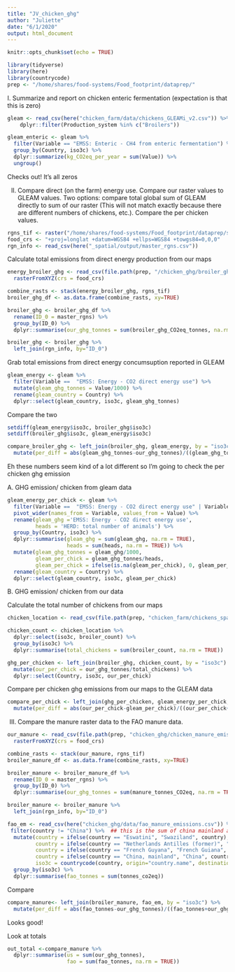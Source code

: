 ```yaml
---
title: "JV_chicken_ghg"
author: "Juliette"
date: "6/1/2020"
output: html_document
---
```


```r
knitr::opts_chunk$set(echo = TRUE)
```

```r
library(tidyverse)
library(here)
library(countrycode)
prep <- "/home/shares/food-systems/Food_footprint/dataprep/"
```


I. Summarize and report on chicken enteric fermentation (expectation is that this is zero)

```r
gleam <- read_csv(here("chicken_farm/data/chickens_GLEAMi_v2.csv")) %>%
    dplyr::filter(Production_system %in% c("Broilers"))

gleam_enteric <- gleam %>%
  filter(Variable == "EMSS: Enteric - CH4 from enteric fermentation") %>%
  group_by(Country, iso3c) %>%
  dplyr::summarize(kg_CO2eq_per_year = sum(Value)) %>%
  ungroup()
```

Checks out! It's all zeros

II. Compare direct (on the farm) energy use. Compare our raster values to GLEAM values. Two options: compare total global sum of GLEAM directly to sum of our raster (This will not match exactly because there are different numbers of chickens, etc.). Compare the per chicken values.


```r
rgns_tif <- raster("/home/shares/food-systems/Food_footprint/dataprep/spatial/master_rgns.tif")
food_crs <- "+proj=longlat +datum=WGS84 +ellps=WGS84 +towgs84=0,0,0"
rgn_info <- read_csv(here("_spatial/output/master_rgns.csv"))
```

Calculate total emissions from direct energy production from our maps
```r
energy_broiler_ghg <- read_csv(file.path(prep, "/chicken_ghg/broiler_ghg.csv"), col_types = "ddn") %>% 
  rasterFromXYZ(crs = food_crs)

combine_rasts <- stack(energy_broiler_ghg, rgns_tif)
broiler_ghg_df <- as.data.frame(combine_rasts, xy=TRUE)   

broiler_ghg <- broiler_ghg_df %>% 
  rename(ID_0 = master_rgns) %>%
  group_by(ID_0) %>% 
  dplyr::summarise(our_ghg_tonnes = sum(broiler_ghg_CO2eq_tonnes, na.rm = TRUE))

broiler_ghg <- broiler_ghg %>%
  left_join(rgn_info, by="ID_0") 

```

Grab total emissions from direct energy concumsuption reported in GLEAM

```r
gleam_energy <- gleam %>%
  filter(Variable ==  "EMSS: Energy - CO2 direct energy use") %>%
  mutate(gleam_ghg_tonnes = Value/1000) %>% 
  rename(gleam_country = Country) %>% 
  dplyr::select(gleam_country, iso3c, gleam_ghg_tonnes)
```

Compare the two
```r

setdiff(gleam_energy$iso3c, broiler_ghg$iso3c)
setdiff(broiler_ghg$iso3c, gleam_energy$iso3c)

compare_broiler_ghg <- left_join(broiler_ghg, gleam_energy, by = "iso3c") %>% 
  mutate(per_diff = abs(gleam_ghg_tonnes-our_ghg_tonnes)/((gleam_ghg_tonnes+our_ghg_tonnes)/2))
```

Eh these numbers seem kind of a lot different so I'm going to check the per chicken ghg emission

A. GHG emission/ chicken from gleam data
```r
gleam_energy_per_chick <- gleam %>%
  filter(Variable ==  "EMSS: Energy - CO2 direct energy use" | Variable ==  "HERD: total number of animals") %>%
  pivot_wider(names_from = Variable, values_from = Value) %>% 
  rename(gleam_ghg ='EMSS: Energy - CO2 direct energy use',
         heads = 'HERD: total number of animals') %>% 
  group_by(Country, iso3c) %>% 
  dplyr::summarise(gleam_ghg = sum(gleam_ghg, na.rm = TRUE),
                   heads = sum(heads, na.rm = TRUE)) %>% 
  mutate(gleam_ghg_tonnes = gleam_ghg/1000,
         gleam_per_chick = gleam_ghg_tonnes/heads,
         gleam_per_chick = ifelse(is.na(gleam_per_chick), 0, gleam_per_chick)) %>% 
  rename(gleam_country = Country) %>% 
  dplyr::select(gleam_country, iso3c, gleam_per_chick)

```

B. GHG emission/ chicken from our data

Calculate the total number of chickens from our maps
```r
chicken_location <- read_csv(file.path(prep, "chicken_farm/chickens_spatial_df_gf.csv"), col_types = "ddcccddddccc") 

chicken_count <- chicken_location %>% 
  dplyr::select(iso3c, broiler_count) %>% 
  group_by(iso3c) %>% 
  dplyr::summarise(total_chickens = sum(broiler_count, na.rm = TRUE))

ghg_per_chicken <- left_join(broiler_ghg, chicken_count, by = "iso3c") %>% 
  mutate(our_per_chick = our_ghg_tonnes/total_chickens) %>% 
  dplyr::select(Country, iso3c, our_per_chick)

```

Compare per chicken ghg emissions from our maps to the GLEAM data
```r
compare_per_chick <- left_join(ghg_per_chicken, gleam_energy_per_chick, by = "iso3c") %>% 
  mutate(per_diff = abs(our_per_chick-gleam_per_chick)/((our_per_chick+gleam_per_chick)/2))
```


III. Compare the manure raster data to the FAO manure data.

```r
our_manure <- read_csv(file.path(prep, "chicken_ghg/chicken_manure_emissions.csv"), col_types = "ddn") %>% 
  rasterFromXYZ(crs = food_crs)

combine_rasts <- stack(our_manure, rgns_tif)
broiler_manure_df <- as.data.frame(combine_rasts, xy=TRUE)   

broiler_manure <- broiler_manure_df %>% 
  rename(ID_0 = master_rgns) %>%
  group_by(ID_0) %>% 
  dplyr::summarise(our_ghg_tonnes = sum(manure_tonnes_CO2eq, na.rm = TRUE))

broiler_manure <- broiler_manure %>%
  left_join(rgn_info, by="ID_0") 

```

```r
fao_em <- read_csv(here("chicken_ghg/data/fao_manure_emissions.csv")) %>% 
 filter(country != "China") %>%  ## this is the sum of china mainland and islands, we separate it out
  mutate(country = ifelse(country == "Eswatini", "Swaziland", country),
         country = ifelse(country == "Netherlands Antilles (former)", "Bonaire, Sint Eustatius and Saba", country),
         country = ifelse(country == "French Guyana", "French Guiana", country),
         country = ifelse(country == "China, mainland", "China", country),
         iso3c = countrycode(country, origin="country.name", destination = "iso3c")) %>% 
  group_by(iso3c) %>% 
  dplyr::summarise(fao_tonnes = sum(tonnes_co2eq))

```

Compare
```r
compare_manure<- left_join(broiler_manure, fao_em, by = "iso3c") %>% 
  mutate(per_diff = abs(fao_tonnes-our_ghg_tonnes)/((fao_tonnes+our_ghg_tonnes)/2))
```

Looks good!


Look at totals 
```r
out_total <-compare_manure %>% 
  dplyr::summarise(us = sum(our_ghg_tonnes),
                   fao = sum(fao_tonnes, na.rm = TRUE))
```




